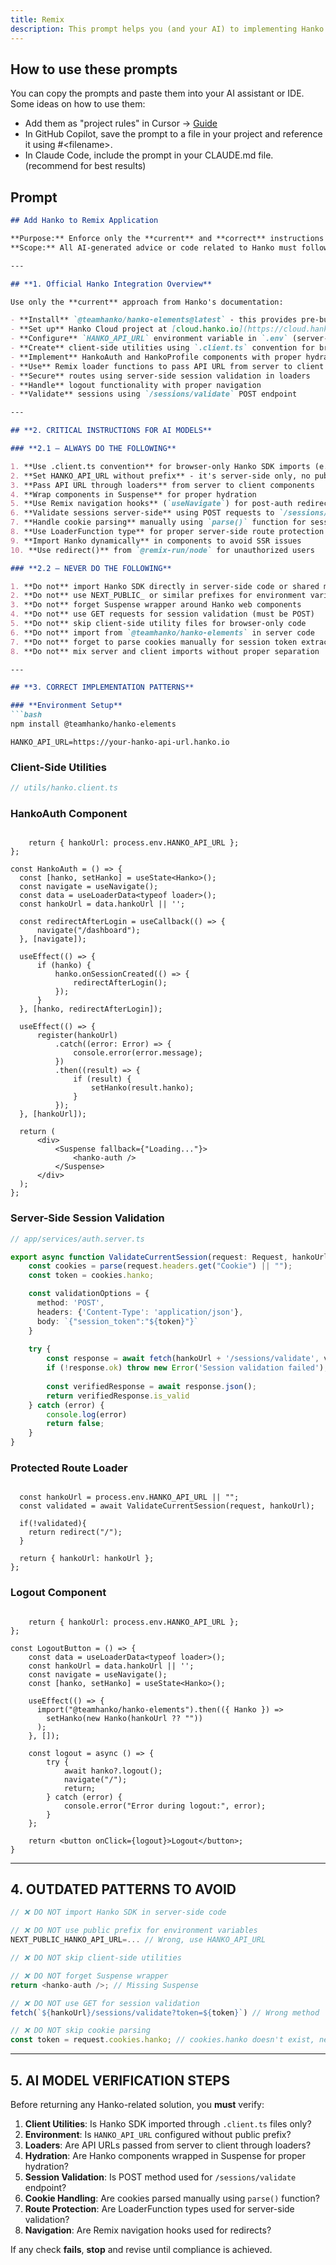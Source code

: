 ```yaml
---
title: Remix
description: This prompt helps you (and your AI) to implementing Hanko with Remix.
---
```


## How to use these prompts

You can copy the prompts and paste them into your AI assistant or IDE. Some ideas on how to use them:

- Add them as "project rules" in Cursor -> [Guide](https://docs.cursor.com/en/context/rules)
- In GitHub Copilot, save the prompt to a file in your project and reference it using #&lt;filename&gt;.
- In Claude Code, include the prompt in your CLAUDE.md file. (recommend for best results)

## Prompt

```markdown
## Add Hanko to Remix Application

**Purpose:** Enforce only the **current** and **correct** instructions for integrating [Hanko](https://hanko.io/) passwordless authentication into a Remix application.  
**Scope:** All AI-generated advice or code related to Hanko must follow these guardrails for server-side rendering and client-side hydration patterns.

---

## **1. Official Hanko Integration Overview**

Use only the **current** approach from Hanko's documentation:

- **Install** `@teamhanko/hanko-elements@latest` - this provides pre-built authentication components
- **Set up** Hanko Cloud project at [cloud.hanko.io](https://cloud.hanko.io/) with correct APP URL (likely http://localhost:5173 for development)
- **Configure** `HANKO_API_URL` environment variable in `.env` (server-side only)
- **Create** client-side utilities using `.client.ts` convention for browser-only code
- **Implement** HankoAuth and HankoProfile components with proper hydration
- **Use** Remix loader functions to pass API URL from server to client
- **Secure** routes using server-side session validation in loaders
- **Handle** logout functionality with proper navigation
- **Validate** sessions using `/sessions/validate` POST endpoint

---

## **2. CRITICAL INSTRUCTIONS FOR AI MODELS**

### **2.1 – ALWAYS DO THE FOLLOWING**

1. **Use .client.ts convention** for browser-only Hanko SDK imports (e.g., `hanko.client.ts`)
2. **Set HANKO_API_URL without prefix** - it's server-side only, no public prefix needed
3. **Pass API URL through loaders** from server to client components
4. **Wrap components in Suspense** for proper hydration
5. **Use Remix navigation hooks** (`useNavigate`) for post-auth redirects
6. **Validate sessions server-side** using POST requests to `/sessions/validate`
7. **Handle cookie parsing** manually using `parse()` function for session tokens
8. **Use LoaderFunction type** for proper server-side route protection
9. **Import Hanko dynamically** in components to avoid SSR issues
10. **Use redirect()** from `@remix-run/node` for unauthorized users

### **2.2 – NEVER DO THE FOLLOWING**

1. **Do not** import Hanko SDK directly in server-side code or shared modules
2. **Do not** use NEXT_PUBLIC_ or similar prefixes for environment variables
3. **Do not** forget Suspense wrapper around Hanko web components
4. **Do not** use GET requests for session validation (must be POST)
5. **Do not** skip client-side utility files for browser-only code
6. **Do not** import from `@teamhanko/hanko-elements` in server code
7. **Do not** forget to parse cookies manually for session token extraction
8. **Do not** mix server and client imports without proper separation

---

## **3. CORRECT IMPLEMENTATION PATTERNS**

### **Environment Setup**
```bash
npm install @teamhanko/hanko-elements
```

```env
HANKO_API_URL=https://your-hanko-api-url.hanko.io
```

### **Client-Side Utilities**
```typescript
// utils/hanko.client.ts

```

### **HankoAuth Component**
```tsx

    return { hankoUrl: process.env.HANKO_API_URL }; 
};

const HankoAuth = () => {
  const [hanko, setHanko] = useState<Hanko>();
  const navigate = useNavigate();
  const data = useLoaderData<typeof loader>();
  const hankoUrl = data.hankoUrl || '';

  const redirectAfterLogin = useCallback(() => {
      navigate("/dashboard");
  }, [navigate]);

  useEffect(() => {
      if (hanko) {
          hanko.onSessionCreated(() => {
              redirectAfterLogin();
          });
      }
  }, [hanko, redirectAfterLogin]);

  useEffect(() => {
      register(hankoUrl)
          .catch((error: Error) => {
              console.error(error.message);
          })
          .then((result) => {
              if (result) {
                  setHanko(result.hanko);
              }
          });
  }, [hankoUrl]);

  return (
      <div>
          <Suspense fallback={"Loading..."}>
              <hanko-auth />
          </Suspense>
      </div>
  );
};

```

### **Server-Side Session Validation**
```typescript
// app/services/auth.server.ts

export async function ValidateCurrentSession(request: Request, hankoUrl: string){
    const cookies = parse(request.headers.get("Cookie") || "");
    const token = cookies.hanko;

    const validationOptions = { 
      method: 'POST',
      headers: {'Content-Type': 'application/json'},
      body: `{"session_token":"${token}"}`
    }
    
    try {
        const response = await fetch(hankoUrl + '/sessions/validate', validationOptions);
        if (!response.ok) throw new Error('Session validation failed');
        
        const verifiedResponse = await response.json();
        return verifiedResponse.is_valid
    } catch (error) {
        console.log(error)
        return false;
    }
}
```

### **Protected Route Loader**
```tsx

  const hankoUrl = process.env.HANKO_API_URL || "";
  const validated = await ValidateCurrentSession(request, hankoUrl);

  if(!validated){
    return redirect("/");
  }

  return { hankoUrl: hankoUrl }; 
};
```

### **Logout Component**
```tsx

    return { hankoUrl: process.env.HANKO_API_URL };
};

const LogoutButton = () => {
    const data = useLoaderData<typeof loader>();
    const hankoUrl = data.hankoUrl || '';
    const navigate = useNavigate();
    const [hanko, setHanko] = useState<Hanko>();
  
    useEffect(() => {
      import("@teamhanko/hanko-elements").then(({ Hanko }) =>
        setHanko(new Hanko(hankoUrl ?? ""))
      );
    }, []);

    const logout = async () => {
        try {
            await hanko?.logout();
            navigate("/");
            return;
        } catch (error) {
            console.error("Error during logout:", error);
        }
    };

    return <button onClick={logout}>Logout</button>;
}
```

---

## **4. OUTDATED PATTERNS TO AVOID**

```typescript
// ❌ DO NOT import Hanko SDK in server-side code

// ❌ DO NOT use public prefix for environment variables  
NEXT_PUBLIC_HANKO_API_URL=... // Wrong, use HANKO_API_URL

// ❌ DO NOT skip client-side utilities

// ❌ DO NOT forget Suspense wrapper
return <hanko-auth />; // Missing Suspense

// ❌ DO NOT use GET for session validation
fetch(`${hankoUrl}/sessions/validate?token=${token}`) // Wrong method

// ❌ DO NOT skip cookie parsing
const token = request.cookies.hanko; // cookies.hanko doesn't exist, need to parse
```

---

## **5. AI MODEL VERIFICATION STEPS**

Before returning any Hanko-related solution, you **must** verify:

1. **Client Utilities**: Is Hanko SDK imported through `.client.ts` files only?
2. **Environment**: Is `HANKO_API_URL` configured without public prefix?
3. **Loaders**: Are API URLs passed from server to client through loaders?
4. **Hydration**: Are Hanko components wrapped in Suspense for proper hydration?
5. **Session Validation**: Is POST method used for `/sessions/validate` endpoint?
6. **Cookie Handling**: Are cookies parsed manually using `parse()` function?
7. **Route Protection**: Are LoaderFunction types used for server-side validation?
8. **Navigation**: Are Remix navigation hooks used for redirects?

If any check **fails**, **stop** and revise until compliance is achieved.
```
